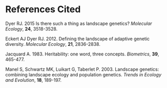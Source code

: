 # References Cited {-}

<div class="hanging">
Dyer RJ. 2015  Is there such a thing as landscape genetics?  *Molecular Ecology*, **24**, 3518-3528.

Eckert AJ Dyer RJ.  2012.  Defining the landscape of adaptive genetic diversity.  *Molecular Ecology*, **21**, 2836-2838.

Jacquard A. 1983.  Heritability: one word, three concepts. *Biometrics*, **39**, 465-477.

Manel S, Schwartz MK, Luikart G, Taberlet P.  2003.  Landscape genetics: combining landscape ecology and population genetics.  *Trends in Ecology and Evolution*, **18**, 189-197.

</div>
